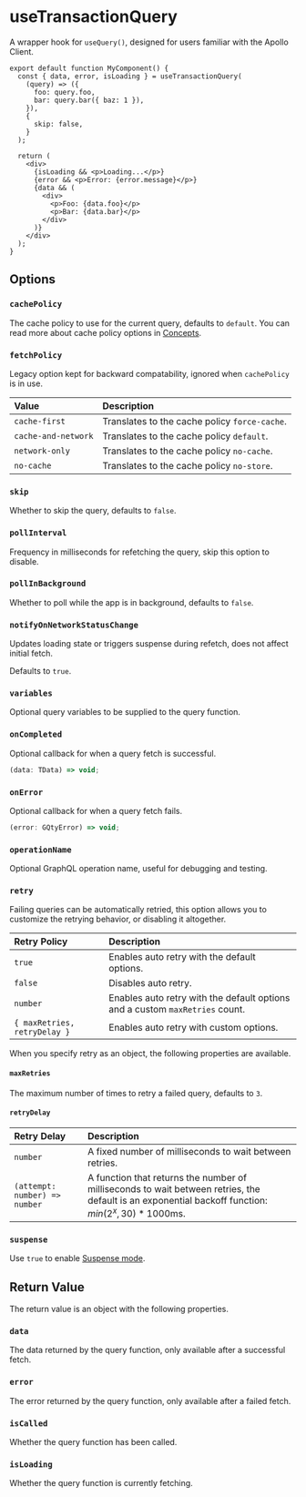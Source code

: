 # useTransactionQuery

A wrapper hook for `useQuery()`, designed for users familiar with the Apollo
Client.

```tsx
export default function MyComponent() {
  const { data, error, isLoading } = useTransactionQuery(
    (query) => ({
      foo: query.foo,
      bar: query.bar({ baz: 1 }),
    }),
    {
      skip: false,
    }
  );

  return (
    <div>
      {isLoading && <p>Loading...</p>}
      {error && <p>Error: {error.message}</p>}
      {data && (
        <div>
          <p>Foo: {data.foo}</p>
          <p>Bar: {data.bar}</p>
        </div>
      )}
    </div>
  );
}
```

## Options

### `cachePolicy`

The cache policy to use for the current query, defaults to `default`. You can
read more about cache policy options in [Concepts](/concepts#cache-policy).

### `fetchPolicy`

Legacy option kept for backward compatability, ignored when `cachePolicy` is in
use.

| Value               | Description                                   |
| :------------------ | :-------------------------------------------- |
| `cache-first`       | Translates to the cache policy `force-cache`. |
| `cache-and-network` | Translates to the cache policy `default`.     |
| `network-only`      | Translates to the cache policy `no-cache`.    |
| `no-cache`          | Translates to the cache policy `no-store`.    |

### `skip`

Whether to skip the query, defaults to `false`.

### `pollInterval`

Frequency in milliseconds for refetching the query, skip this option to disable.

### `pollInBackground`

Whether to poll while the app is in background, defaults to `false`.

### `notifyOnNetworkStatusChange`

Updates loading state or triggers suspense during refetch, does not affect
initial fetch.

Defaults to `true`.

### `variables`

Optional query variables to be supplied to the query function.

### `onCompleted`

Optional callback for when a query fetch is successful.

```ts
(data: TData) => void;
```

### `onError`

Optional callback for when a query fetch fails.

```ts
(error: GQtyError) => void;
```

### `operationName`

Optional GraphQL operation name, useful for debugging and testing.

### `retry`

Failing queries can be automatically retried, this option allows you to
customize the retrying behavior, or disabling it altogether.

| Retry Policy                 | Description                                                                  |
| :--------------------------- | :--------------------------------------------------------------------------- |
| `true`                       | Enables auto retry with the default options.                                 |
| `false`                      | Disables auto retry.                                                         |
| `number`                     | Enables auto retry with the default options and a custom `maxRetries` count. |
| `{ maxRetries, retryDelay }` | Enables auto retry with custom options.                                      |

When you specify retry as an object, the following properties are available.

#### `maxRetries`

The maximum number of times to retry a failed query, defaults to `3`.

#### `retryDelay`

| Retry Delay                   | Description                                                                                                                                                   |
| :---------------------------- | :------------------------------------------------------------------------------------------------------------------------------------------------------------ |
| `number`                      | A fixed number of milliseconds to wait between retries.                                                                                                       |
| `(attempt: number) => number` | A function that returns the number of milliseconds to wait between retries, the default is an exponential backoff function: $min({2^x}, 30) * 1000\text{ms}$. |

### `suspense`

Use `true` to enable [Suspense mode](/guides/react/read#suspense).

## Return Value

The return value is an object with the following properties.

### `data`

The data returned by the query function, only available after a successful
fetch.

### `error`

The error returned by the query function, only available after a failed fetch.

### `isCalled`

Whether the query function has been called.

### `isLoading`

Whether the query function is currently fetching.
